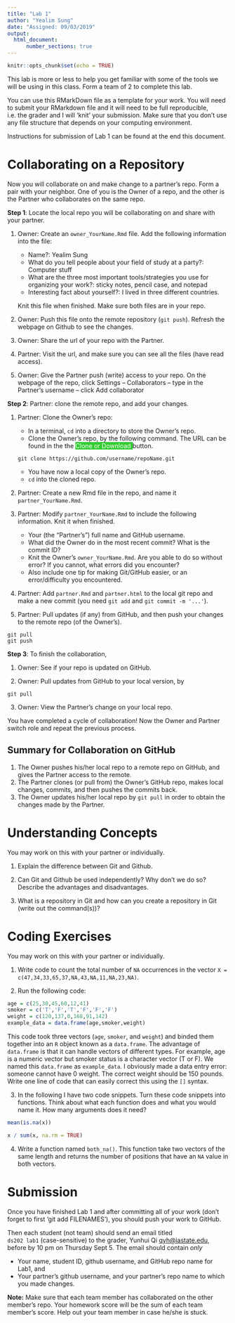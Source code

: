 ```yaml
---
title: "Lab 1"
author: "Yealim Sung"
date: "Assigned: 09/03/2019"
output: 
  html_document:
      number_sections: true
---
```


```r
knitr::opts_chunk$set(echo = TRUE)
```

This lab is more or less to help you get familiar with some of the tools we will be using in this class. Form a team of 2 to complete this lab. 

You can use this RMarkDown file as a template for your work. You will need to submit your RMarkdown file and it will need to be full reproducible, i.e. the grader and I will 'knit' your submission. Make sure that you don't use any file structure that depends on your computing environment. 

Instructions for submission of Lab 1 can be found at the end this document. 

# Collaborating on a Repository

Now you will collaborate on and make change to a partner's repo. Form a pair with your neighbor. One of you is the Owner of a repo, and the other is the Partner who collaborates on the same repo.

**Step 1**: Locate the local repo you will be collaborating on and share with your partner. 

1. Owner: Create an `owner_YourName.Rmd` file. Add the following information into the file: 
    - Name?: Yealim Sung
    - What do you tell people about your field of study at a party?: Computer stuff
    - What are the three most important tools/strategies you use for organizing your work?: sticky notes, pencil case, and notepad
    - Interesting fact about yourself?: I lived in three different countries.
 
     Knit this file when finished. Make sure both files are in your repo. 
  
2. Owner: Push this file onto the remote repository (`git push`). Refresh the webpage on Github to see the changes. 

3. Owner:  Share the url of your repo with the Partner. 

4. Partner: Visit the url, and make sure you can see all the files (have read access). 

5. Owner: Give the Partner push (write) access to your repo. On the webpage of the repo, click Settings -- Collaborators -- type in the Partner's username -- click Add collaborator

**Step 2**: Partner: clone the remote repo, and add your changes.

1. Partner: Clone the Owner's repo:
    - In a terminal, `cd` into a directory to store the Owner's repo.
    - Clone the Owner's repo, by the following command. The URL can be found in the the <span style="background:limegreen; color:white"> Clone or Download </span> button. 
    ```
    git clone https://github.com/username/repoName.git
    ```
        
    - You have now a local copy of the Owner's repo.
    - `cd` into the cloned repo.
    
2. Partner: Create a new Rmd file in the repo, and name it `partner_YourName.Rmd`. 

3. Partner: Modify `partner_YourName.Rmd` to include the following information. Knit it when finished.

   + Your (the "Partner's") full name and GitHub username. 
   + What did the Owner do in the most recent commit? What is the commit ID?
   + Knit the Owner's `owner_YourName.Rmd`. Are you able to do so without error? If you cannot, what errors did you encounter?
   + Also include one tip for making Git/GitHub easier, or an error/difficulty you encountered.

4. Partner: Add `partner.Rmd` and `partner.html` to the local git repo and make a new commit (you need `git add` and `git commit -m '...'`).  

5. Partner: Pull updates (if any) from GitHub, and then push your changes to the remote repo (of the Owner's). 
```
git pull
git push
```

**Step 3**: To finish the collaboration,

1. Owner: See if your repo is updated on GitHub.

2. Owner: Pull updates from GitHub to your local version, by
```
git pull
```

3. Owner: View the Partner's change on your local repo.

You have completed a cycle of collaboration! Now the Owner and Partner switch role and repeat the previous process. 


## Summary for Collaboration on GitHub
1. The Owner pushes his/her local repo  to a  remote repo on GitHub, and gives the Partner access to the remote.
2. The Partner clones (or pull from) the Owner's GitHub repo, makes local changes, commits, and then pushes the commits back.
3. The Owner updates his/her local repo by `git pull` in order to obtain the changes made by the Partner. 

# Understanding Concepts 

You may work on this with your partner or individually. 

  1. Explain the difference between Git and Github.
  
  2. Can Git and Github be used independently? Why don't we do so? Describe the advantages and disadvantages. 

  3. What is a repository in Git and how can you create a repository in Git (write out the command(s))? 

# Coding Exercises 

  You may work on this with your partner or individually. 

  1. Write code to count the total number of `NA` occurrences in the vector `X = c(47,34,33,65,37,NA,43,NA,11,NA,23,NA)`.

  2. Run the following code: 

   ```r
   age = c(25,30,45,60,12,41)
   smoker = c('T','F','T','F','F','F')
   weight = c(120,137,0,168,91,142)
   example_data = data.frame(age,smoker,weight)
   ```
   
  This code took three vectors (`age`, `smoker`, and `weight`) and binded them together into an `R` object known as a 
  `data.frame`. The advantage of `data.frame` is that it can handle vectors of different types. For example, age is a numeric 
    vector but smoker status is a character vector (T or F). We named this `data.frame` as `example_data`. I obviously made a
    data entry error: someone cannot have 0 weight. The correct weight should be 150 pounds. Write one line of code that can
    easily correct this using the `[]` syntax. 


  3. In the following I have two code snippets. Turn these code snippets into functions. Think about what each function does
  and what you would name it. How many arguments does it need? 
  ```r
  mean(is.na(x))

  x / sum(x, na.rm = TRUE)
  ```
  
4. Write a function named `both_na()`. This function take two vectors of the same length and returns the number of positions that have an `NA` value in both vectors. 

# Submission 

Once you have finished Lab 1 and after committing all of your work (don't forget to first 'git add FILENAMES'), you should  push your work to GitHub. 

Then each student (not team) should send an email titled  
`ds202 lab1` (case-sensitive) to the grader, Yunhui Qi <qyh@iastate.edu>, before by 10 pm on Thursday Sept 5. The email should contain *only* 

- Your name, student ID, github username, and GitHub repo name for Lab1, and 
- Your partner's github username, and your partner's repo name to which you made changes. 

**Note:**
Make sure that each team member has collaborated on the other member's repo. Your homework score will be the sum of each team member's score. Help out your team member in case he/she is stuck. 